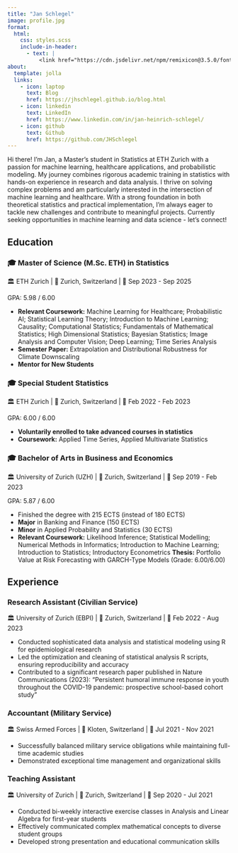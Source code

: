 ```yaml
---
title: "Jan Schlegel"
image: profile.jpg
format:
  html:
    css: styles.scss
    include-in-header:
      - text: |
          <link href="https://cdn.jsdelivr.net/npm/remixicon@3.5.0/fonts/remixicon.css" rel="stylesheet">
about:
  template: jolla
  links:
    - icon: laptop
      text: Blog
      href: https://jhschlegel.github.io/blog.html
    - icon: linkedin
      text: LinkedIn
      href: https://www.linkedin.com/in/jan-heinrich-schlegel/
    - icon: github
      text: Github
      href: https://github.com/JHSchlegel
---
```


::: {.custom-left}
Hi there! I'm Jan, a Master's student in Statistics at ETH Zurich with a passion for machine learning, healthcare applications, and probabilistic modeling. My journey combines rigorous academic training in statistics with hands-on experience in research and data analysis. I thrive on solving complex problems and am particularly interested in the intersection of machine learning and healthcare. With a strong foundation in both theoretical statistics and practical implementation, I'm always eager to tackle new challenges and contribute to meaningful projects. Currently seeking opportunities in machine learning and data science - let's connect!
:::

## Education

::: {.timeline-container}

::: {.education-card}
### 🎓 Master of Science (M.Sc. ETH) in Statistics
::: {.meta-info}
🏛️ ETH Zurich | 📍 Zurich, Switzerland | 📅 Sep 2023 - Sep 2025
:::

::: {.gpa-badge}
GPA: 5.98 / 6.00
:::
- **Relevant Coursework:** Machine Learning for Healthcare; Probabilistic AI; Statistical Learning Theory; Introduction to Machine Learning; Causality; Computational Statistics; Fundamentals of Mathematical Statistics; High Dimensional Statistics; Bayesian Statistics; Image Analysis and Computer Vision; Deep Learning; Time Series Analysis
- **Semester Paper:** Extrapolation and Distributional Robustness for Climate Downscaling
- **Mentor for New Students**
:::
::: {.education-card}
### 🎓 Special Student Statistics
::: {.meta-info}
🏛️ ETH Zurich | 📍 Zurich, Switzerland | 📅 Feb 2022 - Feb 2023
:::

::: {.gpa-badge}
GPA: 6.00 / 6.00
:::
- **Voluntarily enrolled to take advanced courses in statistics**
- **Coursework:** Applied Time Series, Applied Multivariate Statistics
:::

::: {.education-card}
### 🎓 Bachelor of Arts in Business and Economics
::: {.meta-info}
🏛️ University of Zurich (UZH) | 📍 Zurich, Switzerland | 📅 Sep 2019 - Feb 2023
:::

::: {.gpa-badge}
GPA: 5.87 / 6.00
:::
- Finished the degree with 215 ECTS (instead of 180 ECTS)
- **Major** in Banking and Finance (150 ECTS)
- **Minor** in Applied Probability and Statistics (30 ECTS)
- **Relevant Coursework:** Likelihood Inference; Statistical Modelling; Numerical Methods in Informatics; Introduction to Machine Learning; Introduction to Statistics; Introductory Econometrics
**Thesis:** Portfolio Value at Risk Forecasting with GARCH-Type Models (Grade: 6.00/6.00)
:::

:::

## Experience

::: {.timeline-container}

::: {.education-card}
### Research Assistant (Civilian Service)
::: {.meta-info}
🏛️ University of Zurich (EBPI) | 📍 Zurich, Switzerland | 📅 Feb 2022 - Aug 2023
:::
- Conducted sophisticated data analysis and statistical modeling using R for epidemiological research
- Led the optimization and cleaning of statistical analysis R scripts, ensuring reproducibility and accuracy
- Contributed to a significant research paper published in Nature Communications (2023): "Persistent humoral immune response in youth throughout the COVID-19 pandemic: prospective school-based cohort study"
:::

::: {.education-card}
### Accountant (Military Service)
::: {.meta-info}
🏛️ Swiss Armed Forces | 📍 Kloten, Switzerland | 📅 Jul 2021 - Nov 2021
:::
- Successfully balanced military service obligations while maintaining full-time academic studies
- Demonstrated exceptional time management and organizational skills
:::

::: {.education-card}
### Teaching Assistant
::: {.meta-info}
🏛️ University of Zurich | 📍 Zurich, Switzerland | 📅 Sep 2020 - Jul 2021
:::
- Conducted bi-weekly interactive exercise classes in Analysis and Linear Algebra for first-year students
- Effectively communicated complex mathematical concepts to diverse student groups
- Developed strong presentation and educational communication skills
:::

:::